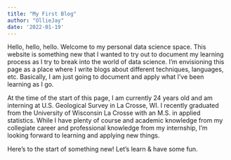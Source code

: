 ```yaml
---
title: "My First Blog"
author: "OllieJay"
date: '2022-01-19'
---
```


Hello, hello, hello. Welcome to my personal data science space. This website is something new that I wanted to try out to document my learning process as I try to break into the world of data science. I'm envisioning this page as a place where I write blogs about different techniques, languages, etc. Basically, I am just going to document and apply what I've been learning as I go.

At the time of the start of this page, I am currently 24 years old and am interning at U.S. Geological Survey in La Crosse, WI. I recently graduated from the University of Wisconsin La Crosse with an M.S. in applied statistics. While I have plenty of course and academic knowledge from my collegiate career and professional knowledge from my internship, I'm looking forward to learning and applying new things.

Here's to the start of something new! Let's learn & have some fun.
